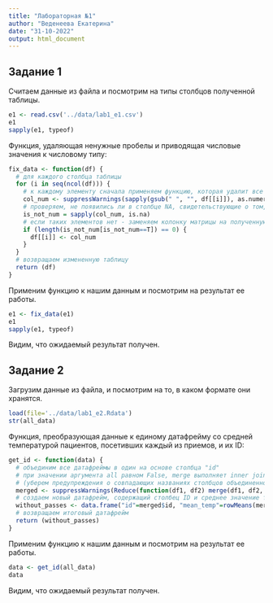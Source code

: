 ```yaml
---
title: "Лабораторная №1"
author: "Веденеева Екатерина"
date: "31-10-2022"
output: html_document
---
```


## Задание 1

Считаем данные из файла и посмотрим на типы столбцов полученной таблицы.

```r
e1 <- read.csv('../data/lab1_e1.csv')
e1
sapply(e1, typeof)
```

Функция, удаляющая ненужные пробелы и приводящая числовые значения к числовому типу:

```r
fix_data <- function(df) {
  # для каждого столбца таблицы
  for (i in seq(ncol(df))) {
    # к каждому элементу сначала применяем функцию, которая удалит все пробелы, затем пытаемся привести его к числовому типу
    col_num <- suppressWarnings(sapply(gsub(" ", "", df[[i]]), as.numeric))
    # проверяем, не появились ли в столбце NA, свидетельствующие о том, что элемент не может быть приведен к нужному типу
    is_not_num = sapply(col_num, is.na)
    # если таких элементов нет - заменяем колонку матрицы на полученную 
    if (length(is_not_num[is_not_num==T]) == 0) {
      df[[i]] <- col_num
    }
  }
  # возвращаем измененную таблицу
  return (df)
}
```

Применим функцию к нашим данным и посмотрим на результат ее работы.

```r
e1 <- fix_data(e1)
e1
sapply(e1, typeof)
```

Видим, что ожидаемый результат получен.


## Задание 2
Загрузим данные из файла, и посмотрим на то, в каком формате они хранятся.

```r
load(file='../data/lab1_e2.Rdata')
str(all_data)
```

Функция, преобразующая данные к единому датафрейму со средней температурой пациентов, посетивших каждый из приемов, и их ID:

```r
get_id <- function(data) {
  # объединим все датафреймы в один на основе столбца "id"
  # при значении аргумента all равном False, merge выполняет inner join, оставляя только те строки, которые присутствуют во всех датафреймах
  # (уберем предупреждения о совпадающих названиях столбцов объединенной таблицы)
  merged <- suppressWarnings(Reduce(function(df1, df2) merge(df1, df2,  by="id"), data))
  # создаем новый датафрейм, содержащий столбец ID и среднее значение температуры по каждому пациенту из объединенной таблицы
  without_passes <- data.frame("id"=merged$id, "mean_temp"=rowMeans(merged[-1]))
  # возвращаем итоговый датафрейм
  return (without_passes)
}
```

Применим функцию к нашим данным и посмотрим на результат ее работы.

```r
data <- get_id(all_data)
data
```

Видим, что ожидаемый результат получен.

